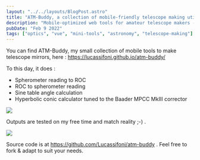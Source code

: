 ```yaml
---
layout: "../../layouts/BlogPost.astro"
title: "ATM-Buddy, a collection of mobile-friendly telescope making utilities"
description: "Mobile-optimized web tools for amateur telescope makers - spherometer calculators, sine table generator, and hyperbolic mirror conic calculations"
pubDate: "Feb 9 2022"
tags: ["optics", "vue", "mini-tools", "astronomy", "telescope-making"]
---
```


You can find ATM-Buddy, my small collection of mobile tools to make telescope mirrors, here : https://lucassifoni.github.io/atm-buddy/

To this day, it does :
 - Spherometer reading to ROC
 - ROC to spherometer reading
 - Sine table angle calculation
 - Hyperbolic conic calculator tuned to the Baader MPCC MkIII corrector

![](/pics/atm-buddy/atm1.png)

Outputs are tested on my free time and match reality ;-) .

![](/pics/atm-buddy/atm2.png)

Source code is at https://github.com/Lucassifoni/atm-buddy . Feel free to fork & adapt to suit your needs.
